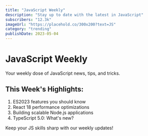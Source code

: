 ```yaml
---
title: "JavaScript Weekly"
description: "Stay up to date with the latest in JavaScript"
subscribers: "12.3k"
imageUrl: "https://placehold.co/300x200?text=JS"
category: "trending"
publishDate: 2023-05-04
---
```


# JavaScript Weekly

Your weekly dose of JavaScript news, tips, and tricks.

## This Week's Highlights:

1. ES2023 features you should know
2. React 18 performance optimizations
3. Building scalable Node.js applications
4. TypeScript 5.0: What's new?

Keep your JS skills sharp with our weekly updates!
